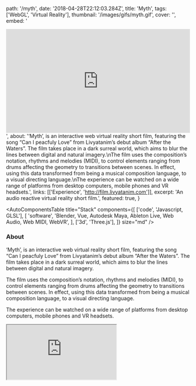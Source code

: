   path: '/myth',
  date: '2018-04-28T22:12:03.284Z',
  title: 'Myth',
  tags: ['WebGL', 'Virtual Reality'],
  thumbnail: '/images/gifs/myth.gif',
  cover: '',
  embed:
    '<div style="padding:56.25% 0 0 0;position:relative;"><iframe src="https://player.vimeo.com/video/145578640?autoplay=0&title=0&byline=0&portrait=0" style="position:absolute;top:0;left:0;width:100%;height:100%;" frameborder="0" webkitallowfullscreen mozallowfullscreen allowfullscreen></iframe></div>',
  about:
    '‘Myth’, is an interactive web virtual reality short film, featuring the song “Can I peacfuly Love” from Livyatanim’s debut album “After the Waters”. The film takes place in a dark surreal world, which aims to blur the lines between digital and natural imagery.\nThe film uses the composition’s notation, rhythms and melodies (MIDI), to control elements ranging from drums affecting the geometry to transitions between scenes. In effect, using this data transformed from being a musical composition language, to a visual directing language.\nThe experience can be watched on a wide range of platforms from desktop computers, mobile phones and VR headsets.',
  links: [['Experience', 'http://film.livyatanim.com']],
  excerpt: 'An audio reactive virtual reality short film.',
  featured: true,
}

<AutoComponentsTable
  title="Stack"
  components={[
    ['code', 'Javascript, GLSL'],
    [
      'software',
      'Blender, Vue, Autodesk Maya, Ableton Live, Web Audio, Web MIDI, WebVR',
    ],
    ['3d', 'Three.js'],
  ]}
  size="md"
/>

### About

‘Myth’, is an interactive web virtual reality short film, featuring the song “Can I peacfuly Love” from Livyatanim’s debut album “After the Waters”. The film takes place in a dark surreal world, which aims to blur the lines between digital and natural imagery.

The film uses the composition’s notation, rhythms and melodies (MIDI), to control elements ranging from drums affecting the geometry to transitions between scenes. In effect, using this data transformed from being a musical composition language, to a visual directing language.

The experience can be watched on a wide range of platforms from desktop computers, mobile phones and VR headsets.

<iframe src="https://player.vimeo.com/video/145578640?autoplay=0&title=0&byline=0&portrait=0" />

### Credits

Developed with Yannis Gravezas, Tomer Rousso and Livyatanim

### Additional Links

- [Album](https://livyatanim.bandcamp.com)

### Recognition

- [Wired](https://www.wired.de/collection/life/10-virtual-reality-filme-die-man-gesehen-haben-muss)
- [Creators Project](https://creators.vice.com/en_us/article/ez5qva/float-through-a-virtual-world-of-hybrid-beings-in-myth)
- [We and the Color](https://weandthecolor.com/webgl-short-film-livyatanim-myth/62302)
- [prosthetic knowledge](http://prostheticknowledge.tumblr.com/post/133824524661/myth-interactive-web-music-video-for-livyatanim')
- [Z](http://z.ultranoir.com/en/articles/1282-livyatanim-myth-a-vr-film-by-or-fleisher.html)
- [Chrome Experiments](https://experiments.withgoogle.com/livyatanim-myth)
- [WorldFest- NASA Remi Award winner](https://www.nasa.gov/awards/2017/remi-award-winners/)
- [UrbamMediaMakers Best Interactive Award Winner](https://www.urbammedia.org/wp-content/uploads/2016/12/2016-Finalists.pdf)
- [The FWA – WOTD](https://www.thefwa.com/award/website-of-the-day/myth-by-livyatanim/)
- [CSS Awards – WOTD](https://www.cssawards.net/website/livyatanim-myth/)
- [Awwwards – Honorable Mention](https://www.awwwards.com/sites/livyatanim-myth)
